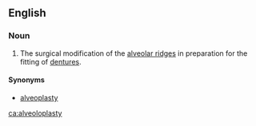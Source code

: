 ==English==

===Noun===
{{en-noun|alveoloplasties}}

# {{context|medicine|lang=en}} The surgical modification of the [[alveolar ridge]]s in preparation for the fitting of [[denture]]s.

====Synonyms====
* [[alveoplasty]]

[[ca:alveoloplasty]]